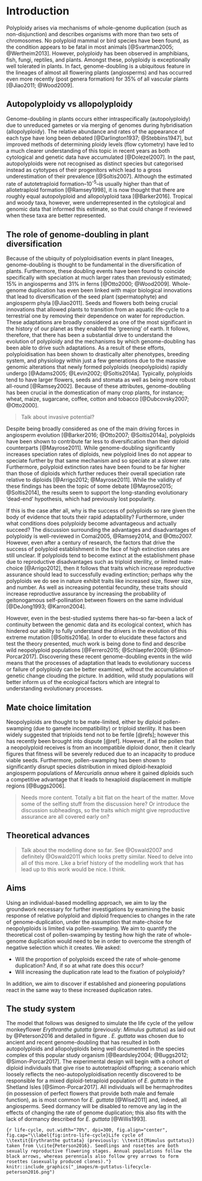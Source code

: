 # Introduction {#intro}

Polyploidy arises via mechanisms of whole-genome duplication (such as non-disjunction) and describes organisms with more than two sets of chromosomes. No polyploid mammal or bird species have been found, as the condition appears to be fatal in most animals [@Svartman2005; @Wertheim2013]. However, polyploidy has been observed in amphibians, fish, fungi, reptiles, and plants. Amongst these, polyploidy is exceptionally well tolerated in plants. In fact, genome-doubling is a ubiquitous feature in the lineages of almost all flowering plants (angiosperms) and has occurred even more recently (post genera formation) for 35% of all vascular plants [@Jiao2011; @Wood2009].

## Autopolyploidy vs allopolyploidy {#intro-auto-vs-allo}

Genome-doubling in plants occurs either intraspecifically (autopolyploidy) due to unreduced gametes or via merging of genomes during hybridisation (allopolyploidy). The relative abundance and rates of the appearance of each type have long been debated [@Darlington1937; @Stebbins1947], but improved methods of determining ploidy levels (flow cytometry) have led to a much clearer understanding of this topic in recent years as both cytological and genetic data have accumulated [@Dolezel2007]. In the past, autopolyploids were not recognised as distinct species but categorised instead as cytotypes of their progenitors which lead to a gross underestimation of their prevalence [@Soltis2007]. Although the estimated rate of autotetraploid formation--10^-5^--is usually higher than that of allotetraploid formation [@Ramsey1998], it is now thought that there are roughly equal autopolyploid and allopolyploid taxa [@Barker2016]. Tropical and woody taxa, however, were underrepresented in the cytological and genomic data that informed this estimate, so that could change if reviewed when these taxa are better represented.

## The role of genome-doubling in plant diversification  {#intro-diversification}

Because of the ubiquity of polyploidisation events in plant lineages, genome-doubling is thought to be fundamental in the diversification of plants. Furthermore, these doubling events have been found to coincide specifically with speciation at much larger rates than previously estimated; 15% in angiosperms and 31% in ferns [@Otto2000; @Wood2009]. Whole-genome duplication has even been linked with major biological innovations that lead to diversification of the seed plant (spermatophyte) and angiosperm phyla [@Jiao2011]. Seeds and flowers both being crucial innovations that allowed plants to transition from an aquatic life-cycle to a terrestrial one by removing their dependence on water for reproduction. These adaptations are broadly considered as one of the most significant in the history of our planet as they enabled the 'greening' of earth. It follows, therefore, that there has been a substantial drive to understand the evolution of polyploidy and the mechanisms by which genome-doubling has been able to drive such adaptations. As a result of these efforts, polyploidisation has been shown to drastically alter phenotypes, breeding system, and physiology within just a few generations due to the massive genomic alterations that newly formed polyploids (neopolyploids) rapidly undergo [@Adams2005; @Levin2002; @Soltis2014a]. Typically, polyploids tend to have larger flowers, seeds and stomata as well as being more robust all-round [@Ramsey2002]. Because of these attributes, genome-doubling has been crucial in the domestication of many crop plants, for instance; wheat, maize, sugarcane, coffee, cotton and tobacco [@Dubcovsky2007; @Otto2000].

>Talk about invasive potential? 

Despite being broadly considered as one of the main driving forces in angiosperm evolution [@Barker2016; @Otto2007; @Soltis2014a], polyploids have been shown to contribute far less to diversification than their diploid counterparts [@Mayrose2011]. While genome-doubling significantly increases speciation rates of diploids, new polyploid lines do not appear to speciate further by that same mechanism and so speciate at a slower rate. Furthermore, polyploid extinction rates have been found to be far higher than those of diploids which further reduces their overall speciation rate relative to diploids [@Arrigo2012; @Mayrose2011]. While the validity of these findings has been the topic of some debate [@Mayrose2015; @Soltis2014], the results seem to support the long-standing evolutionary 'dead-end' hypothesis, which had previously lost popularity. 

If this is the case after all, why is the success of polyploids so rare given the body of evidence that touts their rapid adaptability? Furthermore, under what conditions does polyploidy become advantageous and actually succeed? The discussion surrounding the advantages and disadvantages of polyploidy is well-reviewed in Comai2005, @Ramsey2014, and @Otto2007. However, even after a century of research, the factors that drive the success of polyploid establishment in the face of high extinction rates are still unclear. If polyploids tend to become extinct at the establishment phase due to reproductive disadvantages such as triploid sterility, or limited mate-choice [@Arrigo2012], then it follows that traits which increase reproductive assurance should lead to successfully evading extinction; perhaps why the polyploids we do see in nature exhibit traits like increased size, flower size, and number. As well as increasing potential fecundity, these traits should increase reproductive assurance by increasing the probability of geitonogamous self-pollination between flowers on the same individual [@DeJong1993; @Karron2004]. 

However, even in the best-studied systems there has--so far--been a lack of continuity between the genomic data and its ecological context, which has hindered our ability to fully understand the drivers in the evolution of this extreme mutation [@Soltis2016a]. In order to elucidate these factors and test the theory presented, much work is being done to find and describe wild neopolyploid populations [@Ferrero2015; @Schlaepfer2008; @Simon-Porcar2017]. Discovering these recent genome-doubling events in the wild means that the processes of adaptation that leads to evolutionary success or failure of polyploidy can be better examined, without the accumulation of genetic change clouding the picture. In addition, wild study populations will better inform us of the ecological factors which are integral to understanding evolutionary processes.

## Mate choice limitation {#intro-mate-choice-limitation}

Neopolyploids are thought to be mate-limited, either by diploid pollen-swamping (due to gamete incompatibility) or triploid sterility. It has been widely suggested that triploids tend not to be fertile [@refs]; however this has recently been brought into dispute [@ref]. However, if all the pollen that a neopolyploid receives is from an incompatible diploid donor, then it clearly figures that fitness will be severely reduced due to an incapacity to produce viable seeds. Furthermore, pollen-swamping has been shown to significantly disrupt species distribution in mixed diploid-hexaploid angiosperm populations of *Mercurialis annua* where it gained diploids such a competitive advantage that it leads to hexaploid displacement in multiple regions [@Buggs2006].

>Needs more content. Totally a bit flat on the heart of the matter. Move some of the selfing stuff from the discussion here? Or introduce the discussion subheadings, so the traits which might give reproductive assurance are all covered early on?

## Theoretical advances {#intro-theory}

>Talk about the modelling done so far. See @Oswald2007 and definitely @Oswald2011 which looks pretty similar. Need to delve into all of this more. Like a brief history of the modelling work that has lead up to this work would be nice. I think.

## Aims {#intro-aims}

Using an individual-based modelling approach, we aim to lay the groundwork necessary for further investigations by examining the basic response of relative polyploid and diploid frequencies to changes in the rate of genome-duplication, under the assumption that mate-choice for neopolyploids is limited via pollen-swamping. We aim to quantify the theoretical cost of pollen-swamping by testing how high the rate of whole-genome duplication would need to be in order to overcome the strength of negative selection which it creates. We asked: 

- Will the proportion of polyploids exceed the rate of whole-genome duplication? And, if so at what rate does this occur?
- Will increasing the duplication rate lead to the fixation of polyploidy? 

In addition, we aim to discover if established and pioneering populations react in the same way to these increased duplication rates. 

## The study system {#intro-study-system}

The model that follows was designed to simulate the life cycle of the yellow monkeyflower *Erythranthe gutatta* (previously: *Mimulus guttatus*) as laid out by @Peterson2016 and detailed in figure \ref{fig:intro-life-cycle}. *E. guttata* was chosen due to ancient and recent genome-doubling that has resulted in both autopolyploids and allopolyploids being well documented in the species complex of this popular study organism [@Beardsley2004; @Buggs2012; @Simon-Porcar2017]. The experimental design will begin with a cohort of diploid individuals that give rise to autotetraploid offspring; a scenario which loosely reflects the neo-autopolyploidisation recently discovered to be responsible for a mixed diploid-tetraploid population of *E. guttata* in the Shetland Isles [@Simon-Porcar2017]. All individuals will be hermaphrodites (in possession of perfect flowers that provide both male and female function), as is most common for *E. guttata* [@Wise2011] and, indeed, all angiosperms. Seed dormancy will be disabled to remove any lag in the effects of changing the rate of genome duplication; this also fits with the lack of dormancy described for *E. guttata* [@Willis1993].

```{r life-cycle, out.width="70%", dpi=300, fig.align="center", fig.cap="\\label{fig:intro-life-cycle}Life cycle of \\textit{Erythranthe guttata} (previously: \\textit{Mimulus guttatus}) taken from \\cite{Peterson2016}. Seedlings and rosettes are both sexually reproductive flowering stages. Annual populations follow the black arrows, whereas perennials also follow grey arrows to form rosettes (asexually produced clones)."}
knitr::include_graphics("_images/m-guttatus-lifecycle-peterson2016.png")
```
